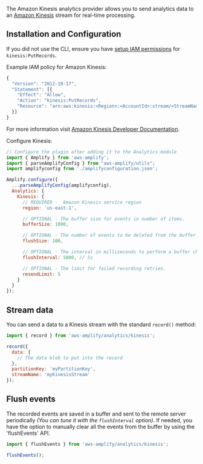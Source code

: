 The Amazon Kinesis analytics provider allows you to send analytics data to an [Amazon Kinesis](https://aws.amazon.com/kinesis) stream for real-time processing.

## Installation and Configuration

If you did not use the CLI, ensure you have [setup IAM permissions](https://docs.aws.amazon.com/streams/latest/dev/learning-kinesis-module-one-iam.html) for `kinesis:PutRecords`.

Example IAM policy for Amazon Kinesis:

```javascript
{
  "Version": "2012-10-17",
  "Statement": [{
    "Effect": "Allow",
    "Action": "kinesis:PutRecords",
    "Resource": "arn:aws:kinesis:<Region>:<AccountId>:stream/<StreamName>" // replace the template fields
  }]
}
```

For more information visit [Amazon Kinesis Developer Documentation](https://docs.aws.amazon.com/streams/latest/dev/learning-kinesis-module-one-iam.html).

Configure Kinesis:

```javascript
// Configure the plugin after adding it to the Analytics module
import { Amplify } from 'aws-amplify';
import { parseAmplifyConfig } from "aws-amplify/utils";
import amplifyconfig from './amplifyconfiguration.json';

Amplify.configure({
  ...parseAmplifyConfig(amplifyconfig),
  Analytics: {
    Kinesis: {
      // REQUIRED -  Amazon Kinesis service region
      region: 'us-east-1',

      // OPTIONAL - The buffer size for events in number of items.
      bufferSize: 1000,

      // OPTIONAL - The number of events to be deleted from the buffer when flushed.
      flushSize: 100,

      // OPTIONAL - The interval in milliseconds to perform a buffer check and flush if necessary.
      flushInterval: 5000, // 5s

      // OPTIONAL - The limit for failed recording retries.
      resendLimit: 5
    }
  }
});
```

## Stream data

You can send a data to a Kinesis stream with the standard `record()` method:

```javascript
import { record } from 'aws-amplify/analytics/kinesis';

record({
  data: {
    // The data blob to put into the record
  },
  partitionKey: 'myPartitionKey',
  streamName: 'myKinesisStream'
});
```

## Flush events
The recorded events are saved in a buffer and sent to the remote server periodically *(You can tune it with the `flushInterval` option)*. If needed, you have the option to manually clear all the events from the buffer by using the 'flushEvents' API.

```javascript
import { flushEvents } from 'aws-amplify/analytics/kinesis';

flushEvents();
```
